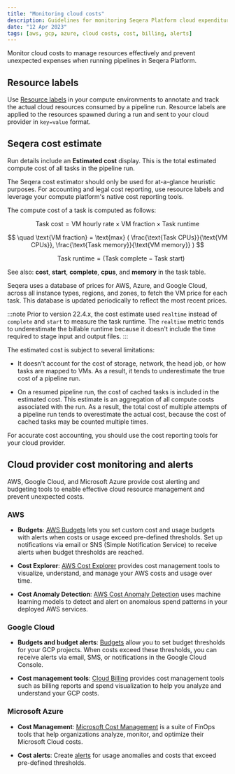 ```yaml
---
title: "Monitoring cloud costs"
description: Guidelines for monitoring Seqera Platform cloud expenditure
date: "12 Apr 2023"
tags: [aws, gcp, azure, cloud costs, cost, billing, alerts]
---
```


Monitor cloud costs to manage resources effectively and prevent unexpected expenses when running pipelines in Seqera Platform. 

## Resource labels 

Use [Resource labels](../resource-labels/overview.mdx) in your compute environments to annotate and track the actual cloud resources consumed by a pipeline run. Resource labels are applied to the resources spawned during a run and sent to your cloud provider in `key=value` format.

## Seqera cost estimate

Run details include an **Estimated cost** display. This is the total estimated compute cost of all tasks in the pipeline run.

The Seqera cost estimator should only be used for at-a-glance heuristic purposes. For accounting and legal cost reporting, use resource labels and leverage your compute platform's native cost reporting tools.

The compute cost of a task is computed as follows:

$$
\text{Task cost} = \text{VM hourly rate} \times \text{VM fraction} \times \text{Task runtime}
$$

$$
\quad \text{VM fraction} = \text{max} ( \frac{\text{Task CPUs}}{\text{VM CPUs}}, \frac{\text{Task memory}}{\text{VM memory}} )
$$

$$
\quad \text{Task runtime} = ( \text{Task complete} - \text{Task start} )
$$

See also: **cost**, **start**, **complete**, **cpus**, and **memory** in the task table.

Seqera uses a database of prices for AWS, Azure, and Google Cloud, across all instance types, regions, and zones, to fetch the VM price for each task. This database is updated periodically to reflect the most recent prices.

:::note
Prior to version 22.4.x, the cost estimate used `realtime` instead of `complete` and `start` to measure the task runtime. The `realtime` metric tends to underestimate the billable runtime because it doesn't include the time required to stage input and output files.
:::

The estimated cost is subject to several limitations:

- It doesn't account for the cost of storage, network, the head job, or how tasks are mapped to VMs. As a result, it tends to underestimate the true cost of a pipeline run.

- On a resumed pipeline run, the cost of cached tasks is included in the estimated cost. This estimate is an aggregation of all compute costs associated with the run. As a result, the total cost of multiple attempts of a pipeline run tends to overestimate the actual cost, because the cost of cached tasks may be counted multiple times.

For accurate cost accounting, you should use the cost reporting tools for your cloud provider. 

## Cloud provider cost monitoring and alerts

AWS, Google Cloud, and Microsoft Azure provide cost alerting and budgeting tools to enable effective cloud resource management and prevent unexpected costs. 

### AWS 

- **Budgets**: [AWS Budgets](https://docs.aws.amazon.com/cost-management/latest/userguide/budgets-managing-costs.html) lets you set custom cost and usage budgets with alerts when costs or usage exceed pre-defined thresholds. Set up notifications via email or SNS (Simple Notification Service) to receive alerts when budget thresholds are reached.

- **Cost Explorer**: [AWS Cost Explorer](https://docs.aws.amazon.com/cost-management/latest/userguide/ce-what-is.html) provides cost management tools to visualize, understand, and manage your AWS costs and usage over time.

- **Cost Anomaly Detection**: [AWS Cost Anomaly Detection](https://docs.aws.amazon.com/cost-management/latest/userguide/getting-started-ad.html) uses machine learning models to detect and alert on anomalous spend patterns in your deployed AWS services.

### Google Cloud 

- **Budgets and budget alerts**: [Budgets](https://cloud.google.com/billing/docs/how-to/budgets) allow you to set budget thresholds for your GCP projects. When costs exceed these thresholds, you can receive alerts via email, SMS, or notifications in the Google Cloud Console.

- **Cost management tools**: [Cloud Billing](https://cloud.google.com/billing/docs/onboarding-checklist) provides cost management tools such as billing reports and spend visualization to help you analyze and understand your GCP costs.

### Microsoft Azure 

- **Cost Management**: [Microsoft Cost Management](https://learn.microsoft.com/en-us/azure/cost-management-billing/costs/overview-cost-management) is a suite of FinOps tools that help organizations analyze, monitor, and optimize their Microsoft Cloud costs. 

- **Cost alerts**: Create [alerts](https://learn.microsoft.com/en-us/azure/cost-management-billing/costs/overview-cost-management#monitor-costs-with-alerts) for usage anomalies and costs that exceed pre-defined thresholds.
